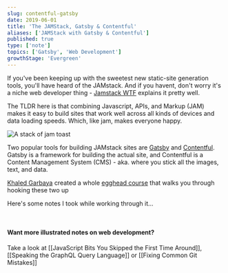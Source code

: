 ```yaml
---
slug: contentful-gatsby
date: 2019-06-01
title: 'The JAMStack, Gatsby & Contentful'
aliases: ['JAMStack with Gatsby & Contentful']
published: true
type: ['note']
topics: ['Gatsby', 'Web Development']
growthStage: 'Evergreen'
---
```


<IntroParagraph>

If you've been keeping up with the sweetest new static-site generation tools, you'll have heard of the JAMstack. <Footnote idName={1}>And if you havent, don't worry it's a niche web developer thing - <a href="https://jamstack.wtf/">Jamstack WTF</a> explains it pretty well.</Footnote>

</IntroParagraph>

The TLDR here is that combining Javascript, APIs, and Markup (JAM) makes it easy to build sites that work well across all kinds of devices and data loading speeds. Which, like jam, makes everyone happy.

![A stack of jam toast](https://res.cloudinary.com/dg3gyk0gu/image/upload/c_scale,w_300/v1592855269/maggieappleton.com/egghead-course-notes/gatsby-contentful/thumb_2x.png)

Two popular tools for building JAMstack sites are [Gatsby](https://www.gatsbyjs.org/) and [Contentful](https://www.contentful.com/). Gatsby is a framework for building the actual site, and Contentful is a Content Management System (CMS) - aka. where you stick all the images, text, and data.

[Khaled Garbaya](https://khaledgarbaya.net/) created a whole [egghead course](https://egghead.io/courses/build-content-rich-progressive-web-apps-with-gatsby-and-contentful) that walks you through hooking these two up

<a noTip href="https://egghead.io/courses/build-content-rich-progressive-web-apps-with-gatsby-and-contentful?rc=272bjb"><ImageFrame width="80%" alt="Course illustration of contentful media running into a Gatsby machine, for the Build Content Rich Progressive Web Apps with Gatsby and Contentful course" src="https://og-image-egghead-course.now.sh/build-content-rich-progressive-web-apps-with-gatsby-and-contentful" /></a>

Here's some notes I took while working through it...

<br />

<FullWidthImage width="860px"  alt="Build progressive web apps with contentful and gatsby" src="https://res.cloudinary.com/dg3gyk0gu/image/upload/c_scale,w_680/v1592262609/maggieappleton.com/egghead-course-notes/gatsby-contentful/gatsbycontentful1.png" />

<FullWidthImage width="860px"  alt="The JAM stack is a new way to build web apps for speed and scalability. It uses Javascript, APIs, and Markup." src="https://res.cloudinary.com/dg3gyk0gu/image/upload/c_scale,w_900/v1592262609/maggieappleton.com/egghead-course-notes/gatsby-contentful/gatsbycontentful2.png" />

<FullWidthImage width="860px"  alt="These two work well together - contentful feeds the data into gatsby. You structure all your content inside contentful, which then goes into gatsby through the gatsby-source-contentful plugin." src="https://res.cloudinary.com/dg3gyk0gu/image/upload/c_scale,w_900/v1592262609/maggieappleton.com/egghead-course-notes/gatsby-contentful/gatsbycontentful3.png" />

<FullWidthImage width="860px"  alt="We can create new pages for our site inside gatsby-node.js. The gatsby node API gives us a creatPage action" src="https://res.cloudinary.com/dg3gyk0gu/image/upload/c_scale,w_900/v1592262611/maggieappleton.com/egghead-course-notes/gatsby-contentful/gatsbycontentful4.png" />

<FullWidthImage width="860px"  alt="The full gatsby and contentful illustrated note" src="https://res.cloudinary.com/dg3gyk0gu/image/upload/c_scale,w_900/v1592262613/maggieappleton.com/egghead-course-notes/gatsby-contentful/gatsbycontentful_sketchnotes--mini.png" />

#### Want more illustrated notes on web development?

Take a look at [[JavaScript Bits You Skipped the First Time Around]], [[Speaking the GraphQL Query Language]] or [[Fixing Common Git Mistakes]]